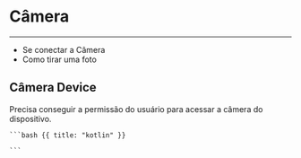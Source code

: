 # Câmera

---

* Se conectar a Câmera
* Como tirar uma foto

## Câmera Device

<Row>
  <Col>
    Precisa conseguir a permissão do usuário para acessar a câmera do dispositivo.
  </Col>
  <Col>

    ```bash {{ title: "kotlin" }}

    ```
  </Col>
</Row>
